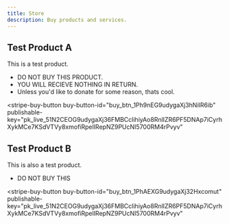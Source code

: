 ```yaml
---
title: Store
description: Buy products and services.
---
```


<script async
  src="https://js.stripe.com/v3/buy-button.js">
</script>

## Test Product A

This is a test product.
- DO NOT BUY THIS PRODUCT.
- YOU WILL RECIEVE NOTHING IN RETURN.
- Unless you'd like to donate for some reason, thats cool.

<stripe-buy-button
  buy-button-id="buy_btn_1Ph9nEG9udygaXj3hNiIR6ib"
  publishable-key="pk_live_51N2CEOG9udygaXj36FMBCclihiyAo8RnlIZR6PF5DNAp7iCyrhXykMCe7KSdVTVy8xmofiRpelIRepNZ9PUcNI5700RM4rPvyv"
>
</stripe-buy-button>


## Test Product B

This is also a test product.
- DO NOT BUY THIS

<stripe-buy-button
  buy-button-id="buy_btn_1PhAEXG9udygaXj32Hxcomut"
  publishable-key="pk_live_51N2CEOG9udygaXj36FMBCclihiyAo8RnlIZR6PF5DNAp7iCyrhXykMCe7KSdVTVy8xmofiRpelIRepNZ9PUcNI5700RM4rPvyv"
>
</stripe-buy-button>
